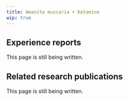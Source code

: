 ---
title: Amanita muscaria + Ketamine
wip: true
---

## Experience reports

This page is still being written.

## Related research publications

This page is still being written.

